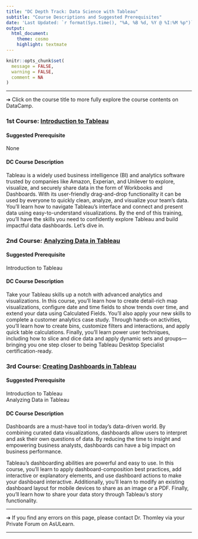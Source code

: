 ```yaml
---
title: "DC Depth Track: Data Science with Tableau"
subtitle: "Course Descriptions and Suggested Prerequisites"
date: 'Last Updated: `r format(Sys.time(), "%A, %B %d, %Y @ %I:%M %p")`'
output: 
  html_document: 
    theme: cosmo
    highlight: textmate
---
```


```r
knitr::opts_chunk$set(
  message = FALSE,
  warning = FALSE,
  comment = NA
)
```

<hr>

&#10132; Click on the course title to more fully explore the course contents on DataCamp.

### **1st Course: [Introduction to Tableau](https://app.datacamp.com/learn/courses/introduction-to-tableau)**

#### **Suggested Prerequisite**

None

#### **DC Course Description**

Tableau is a widely used business intelligence (BI) and analytics software trusted by companies like Amazon, Experian, and Unilever to explore, visualize, and securely share data in the form of Workbooks and Dashboards. With its user-friendly drag-and-drop functionality it can be used by everyone to quickly clean, analyze, and visualize your team’s data. You’ll learn how to navigate Tableau’s interface and connect and present data using easy-to-understand visualizations. By the end of this training, you’ll have the skills you need to confidently explore Tableau and build impactful data dashboards. Let’s dive in.

### **2nd Course: [Analyzing Data in Tableau](https://app.datacamp.com/learn/courses/analyzing-data-in-tableau)**

#### **Suggested Prerequisite**

Introduction to Tableau

#### **DC Course Description**

Take your Tableau skills up a notch with advanced analytics and visualizations. In this course, you’ll learn how to create detail-rich map visualizations, configure date and time fields to show trends over time, and extend your data using Calculated Fields. You’ll also apply your new skills to complete a customer analytics case study. Through hands-on activities, you’ll learn how to create bins, customize filters and interactions, and apply quick table calculations. Finally, you’ll learn power user techniques, including how to slice and dice data and apply dynamic sets and groups—bringing you one step closer to being Tableau Desktop Specialist certification-ready.

### **3rd Course: [Creating Dashboards in Tableau](https://app.datacamp.com/learn/courses/creating-dashboards-in-tableau)**

#### **Suggested Prerequisite**

Introduction to Tableau  
Analyzing Data in Tableau

#### **DC Course Description**

Dashboards are a must-have tool in today’s data-driven world. By combining curated data visualizations, dashboards allow users to interpret and ask their own questions of data. By reducing the time to insight and empowering business analysts, dashboards can have a big impact on business performance.

Tableau's dashboarding abilities are powerful and easy to use. In this course, you'll learn to apply dashboard-composition best practices, add interactive or explanatory elements, and use dashboard actions to make your dashboard interactive. Additionally, you'll learn to modify an existing dashboard layout for mobile devices to share as an image or a PDF. Finally, you'll learn how to share your data story through Tableau's story functionality.

<hr>

&#10132; If you find any errors on this page, please contact Dr. Thomley via your Private Forum on AsULearn.

<hr>
